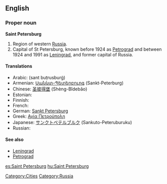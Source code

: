 ==English==
{{wikipedia}}

===Proper noun===
'''Saint Petersburg'''

# Region of western [[Russia]].
# Capital of St Petersburg, known before 1924 as [[Petrograd]] and between 1924 and 1991 as [[Leningrad]], and former capital of Russia.

====Translations====
{{top}}
* Arabic: {{Arab|[[سانت بطرسبرغ]]}} (sant buṭrusburġ)
* Armenian: [[Սանկտ-Պետերբուրգ]] (Sankt-Peterburg)
* Chinese: [[圣彼得堡]] (Shèng-Bǐdebǎo)
* Estonian: {{t-|et|Peterburi}}
* Finnish: {{t-|fi|Pietari}}
* French: {{t-|fr|Saint-Pétersbourg}}
* German: [[Sankt Petersburg]]
* Greek: [[Αγία Πετρούπολη]]
* Japanese: [[サンクトペテルブルク]] (Sankuto-Peteruburuku)
* Russian: {{t+|ru|Санкт-Петербург|tr=Sankt-Peterbúrg|sc=Cyrl}}
{{bottom}}

====See also====
* [[Leningrad]]
* [[Petrograd]]

[[Category:Cities]]
[[Category:Russia]]

[[es:Saint Petersburg]]
[[hu:Saint Petersburg]]